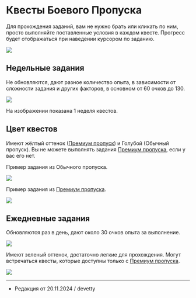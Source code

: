 # Квесты Боевого Пропуска

Для прохождения заданий, вам не нужно брать или кликать по ним,  просто выполняйте поставленные условия в каждом квесте. Прогресс будет отображаться при наведении курсором по заданию.

<img src="https://api.etty.su/wiki/battlepass/quests/menu.png" />

## Недельные задания

Не обновляются, дают разное количество опыта, в зависимости от сложности задания и других факторов, в основном от 60 очков до 130.

<img src="https://api.etty.su/wiki/battlepass/quests/weekly_quests.png" />

На изображении показана 1 неделя квестов.

## Цвет квестов

Имеют жёлтый оттенок ([Премиум пропуск](https://etty.su/docs/wiki/battlepass/bpinfo#Премиум%20пропуск)) и Голубой (Обычный пропуск). Вы не можете выполнять задания [Премиум пропуска](https://etty.su/docs/wiki/battlepass/bpinfo#Премиум%20пропуск), если у вас его нет.

Пример задания из Обычного пропуска.

<img src="https://api.etty.su/wiki/battlepass/quests/free_quest.png" /> 

Пример задания из [Премиум пропуска](https://etty.su/docs/wiki/battlepass/bpinfo#Премиум%20пропуск).

<img src="https://api.etty.su/wiki/battlepass/quests/premium_quest.png" /> 

## Ежедневные задания

Обновляются раз в день, дают около 30 очков опыта за выполнение.

<img src="https://api.etty.su/wiki/battlepass/quests/daily_quests.png" />

Имеют зеленый оттенок, достаточно легкие для прохождения. Могут встречаться квесты, которые доступны только с [Премиум пропуска](https://etty.su/docs/wiki/battlepass/bpinfo#Премиум%20пропуск).

<img src="https://api.etty.su/wiki/battlepass/quests/daily_quest.png" />

--------

- Редакция от 20.11.2024 / devetty

